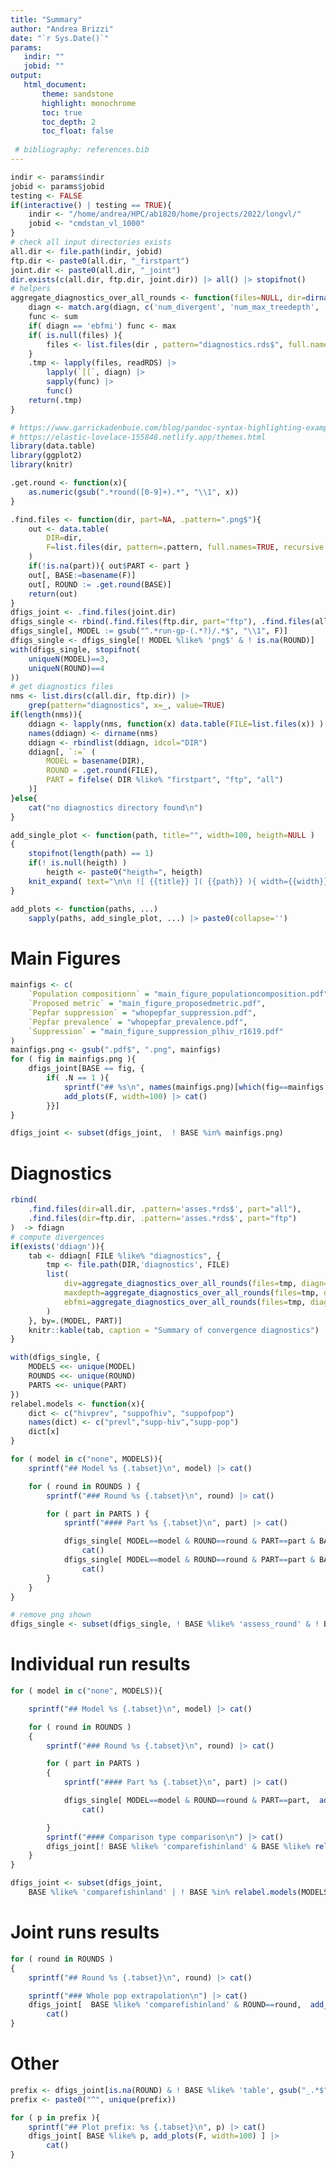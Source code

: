 ```yaml
---
title: "Summary"
author: "Andrea Brizzi"
date: "`r Sys.Date()`"
params:
   indir: ""
   jobid: ""
output: 
   html_document:
       theme: sandstone
       highlight: monochrome
       toc: true
       toc_depth: 2
       toc_float: false
 
 # bibliography: references.bib
---
```


```r
indir <- params$indir
jobid <- params$jobid
testing <- FALSE
if(interactive() | testing == TRUE){
    indir <- "/home/andrea/HPC/ab1820/home/projects/2022/longvl/"
    jobid <- "cmdstan_vl_1000"
}
# check all input directories exists
all.dir <- file.path(indir, jobid)
ftp.dir <- paste0(all.dir, "_firstpart")
joint.dir <- paste0(all.dir, "_joint")
dir.exists(c(all.dir, ftp.dir, joint.dir)) |> all() |> stopifnot()
# helpers
aggregate_diagnostics_over_all_rounds <- function(files=NULL, dir=dirname(outfile.diagnostics), diagn='num_divergent'){
    diagn <- match.arg(diagn, c('num_divergent', 'num_max_treedepth', 'ebfmi'))
    func <- sum
    if( diagn == 'ebfmi') func <- max
    if( is.null(files) ){
        files <- list.files(dir , pattern="diagnostics.rds$", full.names = TRUE)
    }
    .tmp <- lapply(files, readRDS) |>
        lapply(`[[`, diagn) |>
        sapply(func) |> 
        func()
    return(.tmp)
}
```

```r
# https://www.garrickadenbuie.com/blog/pandoc-syntax-highlighting-examples/
# https://elastic-lovelace-155848.netlify.app/themes.html
library(data.table)
library(ggplot2)
library(knitr)

.get.round <- function(x){
    as.numeric(gsub(".*round([0-9]+).*", "\\1", x))
}

.find.files <- function(dir, part=NA, .pattern=".png$"){
    out <- data.table(
        DIR=dir,
        F=list.files(dir, pattern=.pattern, full.names=TRUE, recursive = TRUE)
    )
    if(!is.na(part)){ out$PART <- part }
    out[, BASE:=basename(F)]
    out[, ROUND := .get.round(BASE)]
    return(out)
}
dfigs_joint <- .find.files(joint.dir)
dfigs_single <- rbind(.find.files(ftp.dir, part="ftp"), .find.files(all.dir, part="all"))
dfigs_single[, MODEL := gsub("^.*run-gp-(.*?)/.*$", "\\1", F)]
dfigs_single <- dfigs_single[! MODEL %like% 'png$' & ! is.na(ROUND)]
with(dfigs_single, stopifnot(
    uniqueN(MODEL)==3,
    uniqueN(ROUND)==4
))
# get diagnostics files
nms <- list.dirs(c(all.dir, ftp.dir)) |>
    grep(pattern="diagnostics", x=_, value=TRUE) 
if(length(nms)){
    ddiagn <- lapply(nms, function(x) data.table(FILE=list.files(x)) )
    names(ddiagn) <- dirname(nms)
    ddiagn <- rbindlist(ddiagn, idcol="DIR")
    ddiagn[, `:=` (
        MODEL = basename(DIR),
        ROUND = .get.round(FILE),
        PART = fifelse( DIR %like% "firstpart", "ftp", "all")
    )]
}else{
    cat("no diagnostics directory found\n")
}
```

```r

add_single_plot <- function(path, title="", width=100, heigth=NULL )
{
    stopifnot(length(path) == 1)
    if(! is.null(heigth) )
        heigth <- paste0("heigth=", heigth)
    knit_expand( text="\n\n ![ {{title}} ]( {{path}} ){ width={{width}}% {{heigth}} } \n\n")
}

add_plots <- function(paths, ...)
    sapply(paths, add_single_plot, ...) |> paste0(collapse='')
```


# Main Figures

```r
mainfigs <- c(
    `Population compositionn` = "main_figure_populationcomposition.pdf",
    `Proposed metric` = "main_figure_proposedmetric.pdf",
    `Pepfar suppression` = "whopepfar_suppression.pdf",
    `Pepfar prevalence` = "whopepfar_prevalence.pdf",
    `Suppression` = "main_figure_suppression_plhiv_r1619.pdf"
)
mainfigs.png <- gsub(".pdf$", ".png", mainfigs)
for ( fig in mainfigs.png ){
    dfigs_joint[BASE == fig, {
        if( .N == 1 ){
            sprintf("## %s\n", names(mainfigs.png)[which(fig==mainfigs.png)]) |> cat()
            add_plots(F, width=100) |> cat()
        }}]
}

dfigs_joint <- subset(dfigs_joint,  ! BASE %in% mainfigs.png)
```


# Diagnostics {.tabset}

```r
rbind( 
    .find.files(dir=all.dir, .pattern='asses.*rds$', part="all"),
    .find.files(dir=ftp.dir, .pattern='asses.*rds$', part="ftp")
)  -> fdiagn
# compute divergences 
if(exists('ddiagn')){
    tab <- ddiagn[ FILE %like% "diagnostics", { 
        tmp <- file.path(DIR,'diagnostics', FILE)
        list(
            div=aggregate_diagnostics_over_all_rounds(files=tmp, diagn='num_divergent'),
            maxdepth=aggregate_diagnostics_over_all_rounds(files=tmp, diagn='num_max'),
            ebfmi=aggregate_diagnostics_over_all_rounds(files=tmp, diagn='ebfmi')
        )
    }, by=.(MODEL, PART)] 
    knitr::kable(tab, caption = "Summary of convergence diagnostics")
}
```

```r
with(dfigs_single, {
    MODELS <<- unique(MODEL)
    ROUNDS <<- unique(ROUND)
    PARTS <<- unique(PART)
})
relabel.models <- function(x){
    dict <- c("hivprev", "suppofhiv", "suppofpop")
    names(dict) <- c("prevl","supp-hiv","supp-pop")
    dict[x]
}

for ( model in c("none", MODELS)){
    sprintf("## Model %s {.tabset}\n", model) |> cat()

    for ( round in ROUNDS ) {
        sprintf("### Round %s {.tabset}\n", round) |> cat()

        for ( part in PARTS ) {
            sprintf("#### Part %s {.tabset}\n", part) |> cat()

            dfigs_single[ MODEL==model & ROUND==round & PART==part & BASE %like% 'assess_round', add_plots(F, width=75) ] |>
                cat()
            dfigs_single[ MODEL==model & ROUND==round & PART==part & BASE %like% 'gppars', add_plots(F, width=75) ] |>
                cat()
        }
    }
}

# remove png shown 
dfigs_single <- subset(dfigs_single, ! BASE %like% 'assess_round' & ! BASE %like% 'gppars')
```

# Individual run results {.tabset}

```r
for ( model in c("none", MODELS)){

    sprintf("## Model %s {.tabset}\n", model) |> cat()

    for ( round in ROUNDS )
    {
        sprintf("### Round %s {.tabset}\n", round) |> cat()

        for ( part in PARTS )
        {
            sprintf("#### Part %s {.tabset}\n", part) |> cat()

            dfigs_single[ MODEL==model & ROUND==round & PART==part,  add_plots(F) ] |>
                cat()

        }
        sprintf("#### Comparison type comparison\n") |> cat()
        dfigs_joint[! BASE %like% 'comparefishinland' & BASE %like% relabel.models(model) & ROUND==round,  add_plots(F, width=100) ] |> cat()
    }
}

dfigs_joint <- subset(dfigs_joint, 
    BASE %like% 'comparefishinland' | ! BASE %in% relabel.models(MODELS) | is.na(ROUND))
```


# Joint runs results {.tabset}

```r
for ( round in ROUNDS )
{
    sprintf("## Round %s {.tabset}\n", round) |> cat()

    sprintf("### Whole pop extrapolation\n") |> cat()
    dfigs_joint[  BASE %like% 'comparefishinland' & ROUND==round,  add_plots(F, width=100) ] |>
        cat()
}
```


# Other {.tabset}

```r
prefix <- dfigs_joint[is.na(ROUND) & ! BASE %like% 'table', gsub("_.*$","",BASE)]
prefix <- paste0("^", unique(prefix))

for ( p in prefix ){
    sprintf("## Plot prefix: %s {.tabset}\n", p) |> cat()
    dfigs_joint[ BASE %like% p, add_plots(F, width=100) ] |>
        cat()
}
```
